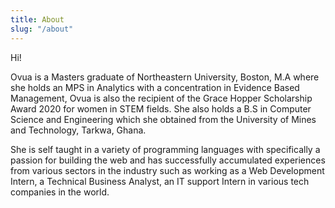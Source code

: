 ```yaml
---
title: About
slug: "/about"
---
```


Hi!

Ovua is a Masters graduate of Northeastern University, Boston, M.A where she holds an MPS in Analytics with a concentration in Evidence Based Management, Ovua is also the recipient of the Grace Hopper Scholarship Award 2020 for women in STEM fields. She also holds a B.S in Computer Science and Engineering which she obtained from the University of Mines and Technology, Tarkwa, Ghana. 

She is self taught in a variety of programming languages with specifically a passion for building the web and has successfully accumulated experiences from various sectors in the industry such as working as a Web Development Intern, a Technical Business Analyst, an IT support Intern in various tech companies in the world.
